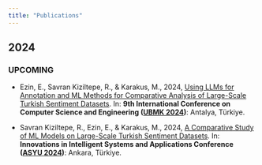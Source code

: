 ```yaml
---
title: "Publications"
---
```



## 2024
 
### UPCOMING

- Ezin, E., Savran Kiziltepe, R., & Karakus, M., 2024, 
  [Using LLMs for Annotation and ML Methods for Comparative Analysis of Large-Scale Turkish Sentiment Datasets](https://www.ubmk.org.tr). 
  In: **9th International Conference on Computer Science and Engineering ([UBMK 2024](https://www.ubmk.org.tr))**: Antalya, Türkiye.

- Savran Kiziltepe, R., Ezin, E., & Karakus, M., 2024, 
  [A Comparative Study of ML Models on Large-Scale Turkish Sentiment Datasets](http://asyu.inista.org/EN/index.html). 
  In: **Innovations in Intelligent Systems and Applications Conference ([ASYU 2024](http://asyu.inista.org/EN/index.html))**: Ankara, Türkiye.
